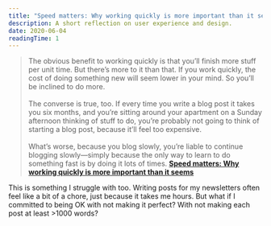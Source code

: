 ```yaml
---
title: "Speed matters: Why working quickly is more important than it seems"
description: A short reflection on user experience and design.
date: 2020-06-04
readingTime: 1
---
```


>The obvious benefit to working quickly is that you’ll finish more stuff per unit time. But there’s more to it than that. If you work quickly, the cost of doing something new will seem lower in your mind. So you’ll be inclined to do more.
<br /><br />
The converse is true, too. If every time you write a blog post it takes you six months, and you’re sitting around your apartment on a Sunday afternoon thinking of stuff to do, you’re probably not going to think of starting a blog post, because it’ll feel too expensive.
<br /><br />
What’s worse, because you blog slowly, you’re liable to continue blogging slowly—simply because the only way to learn to do something fast is by doing it lots of times.
**[Speed matters: Why working quickly is more important than it seems](http://jsomers.net/blog/speed-matters)**

This is something I struggle with too. Writing posts for my newsletters often feel like a bit of a chore, just because it takes me hours. But what if I committed to being OK with not making it perfect? With not making each post at least >1000 words?